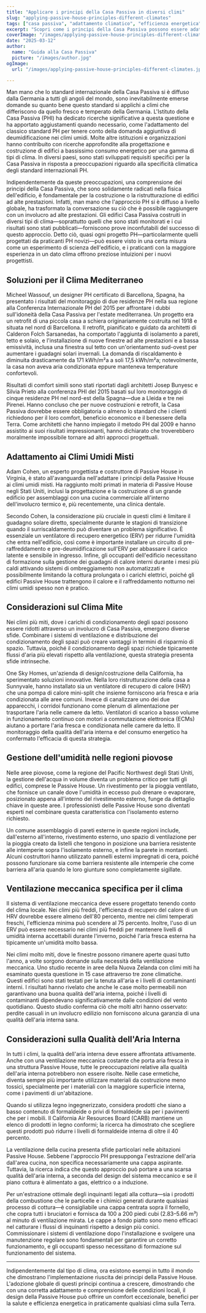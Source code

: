 ```yaml
---
title: "Applicare i principi della Casa Passiva in diversi climi"
slug: "applying-passive-house-principles-different-climates"
tags: ["casa passiva", "adattamento climatico", "efficienza energetica", "sostenibilità", "applicazione globale"]
excerpt: "Scopri come i principi della Casa Passiva possono essere adattati con successo a diversi climi in tutto il mondo, con esempi reali e soluzioni pratiche per mantenere comfort ed efficienza in qualsiasi ambiente."
coverImage: "/images/applying-passive-house-principles-different-climates.jpg"
date: "2025-03-12"
author:
  name: "Guida alla Casa Passiva"
  picture: "/images/author.jpg"
ogImage:
  url: "/images/applying-passive-house-principles-different-climates.jpg"

---
```

Man mano che lo standard internazionale della Casa Passiva si è diffuso dalla Germania a tutti gli angoli del mondo, sono inevitabilmente emerse domande su quanto bene questo standard si applichi a climi che differiscono da quello fresco e temperato della Germania. L'Istituto della Casa Passiva (PHI) ha dedicato ricerche significative a questa questione e ha apportato aggiustamenti quando necessario, come l'adattamento del classico standard PH per tenere conto della domanda aggiuntiva di deumidificazione nei climi umidi. Molte altre istituzioni e organizzazioni hanno contribuito con ricerche approfondite alla progettazione e costruzione di edifici a bassissimo consumo energetico per una gamma di tipi di clima. In diversi paesi, sono stati sviluppati requisiti specifici per la Casa Passiva in risposta a preoccupazioni riguardo alla specificità climatica degli standard internazionali PH.

Indipendentemente da queste preoccupazioni, una comprensione dei principi della Casa Passiva, che sono solidamente radicati nella fisica dell'edificio, è fondamentale per la costruzione o la ristrutturazione di edifici ad alte prestazioni. Infatti, man mano che l'approccio PH si è diffuso a livello globale, ha trasformato la conversazione su ciò che è possibile raggiungere con un involucro ad alte prestazioni. Gli edifici Casa Passiva costruiti in diversi tipi di clima—soprattutto quelli che sono stati monitorati e i cui risultati sono stati pubblicati—forniscono prove inconfutabili del successo di questo approccio. Detto ciò, quasi ogni progetto PH—particolarmente quelli progettati da praticanti PH novizi—può essere visto in una certa misura come un esperimento di scienza dell'edificio, e i praticanti con la maggiore esperienza in un dato clima offrono preziose intuizioni per i nuovi progettisti.
## Soluzioni per il Clima Mediterraneo

Micheel Wassouf, un designer PH certificato di Barcellona, Spagna, ha presentato i risultati del monitoraggio di due residenze PH nella sua regione alla Conferenza Internazionale PH del 2015 per affrontare i dubbi sull'idoneità della Casa Passiva per l'estate mediterranea. Un progetto era un retrofit di una piccola casa a schiera originariamente costruita nel 1918 e situata nel nord di Barcellona. Il retrofit, pianificato e guidato da architetti di Calderon Folch Sarsanedas, ha comportato l'aggiunta di isolamento a pareti, tetto e solaio, e l'installazione di nuove finestre ad alte prestazioni e a bassa emissività, inclusa una finestra sul tetto con un'orientamento sud-ovest per aumentare i guadagni solari invernali. La domanda di riscaldamento è diminuita drasticamente da 171 kWh/m²a a soli 17,5 kWh/m²a; notevolmente, la casa non aveva aria condizionata eppure manteneva temperature confortevoli.

Risultati di comfort simili sono stati riportati dagli architetti Josep Bunyesc e Silvia Prieto alla conferenza PHI del 2015 basati sul loro monitoraggio di cinque residenze PH nel nord-est della Spagna—due a Lleida e tre nei Pirenei. Hanno concluso che per nuove costruzioni e retrofit, la Casa Passiva dovrebbe essere obbligatoria o almeno lo standard che i clienti richiedono per il loro comfort, beneficio economico e il benessere della Terra. Come architetti che hanno impiegato il metodo PH dal 2009 e hanno assistito ai suoi risultati impressionanti, hanno dichiarato che troverebbero moralmente impossibile tornare ad altri approcci progettuali.
## Adattamento ai Climi Umidi Misti

Adam Cohen, un esperto progettista e costruttore di Passive House in Virginia, è stato all'avanguardia nell'adattare i principi della Passive House ai climi umidi misti. Ha raggiunto molti primati in materia di Passive House negli Stati Uniti, inclusi la progettazione e la costruzione di un grande edificio per assemblaggi con una cucina commerciale all'interno dell'involucro termico e, più recentemente, una clinica dentale.

Secondo Cohen, la considerazione più cruciale in questi climi è limitare il guadagno solare diretto, specialmente durante le stagioni di transizione quando il surriscaldamento può diventare un problema significativo. È essenziale un ventilatore di recupero energetico (ERV) per ridurre l'umidità che entra nell'edificio, così come è importante installare un circuito di pre-raffreddamento e pre-deumidificazione sull'ERV per abbassare il carico latente e sensibile in ingresso. Infine, gli occupanti dell'edificio necessitano di formazione sulla gestione dei guadagni di calore interni durante i mesi più caldi attivando sistemi di ombreggiamento non automatizzati e possibilmente limitando la cottura prolungata o i carichi elettrici, poiché gli edifici Passive House trattengono il calore e il raffreddamento notturno nei climi umidi spesso non è pratico.
## Considerazioni sul Clima Mite

Nei climi più miti, dove i carichi di condizionamento degli spazi possono essere ridotti attraverso un involucro di Casa Passiva, emergono diverse sfide. Combinare i sistemi di ventilazione e distribuzione del condizionamento degli spazi può creare vantaggi in termini di risparmio di spazio. Tuttavia, poiché il condizionamento degli spazi richiede tipicamente flussi d'aria più elevati rispetto alla ventilazione, questa strategia presenta sfide intrinseche.

One Sky Homes, un'azienda di design/costruzione della California, ha sperimentato soluzioni innovative. Nella loro ristrutturazione della casa a Sunnyvale, hanno installato sia un ventilatore di recupero di calore (HRV) che una pompa di calore mini-split che insieme forniscono aria fresca e aria condizionata alle aree comuni. Invece di canalizzare uno dei due apparecchi, i corridoi funzionano come plenum di alimentazione per trasportare l'aria nelle camere da letto. Ventilatori di scarico a basso volume in funzionamento continuo con motori a commutazione elettronica (ECMs) aiutano a portare l'aria fresca e condizionata nelle camere da letto. Il monitoraggio della qualità dell'aria interna e del consumo energetico ha confermato l'efficacia di questa strategia.
## Gestione dell'umidità nelle regioni piovose

Nelle aree piovose, come la regione del Pacific Northwest degli Stati Uniti, la gestione dell'acqua in volume diventa un problema critico per tutti gli edifici, comprese le Passive House. Un rivestimento per la pioggia ventilato, che fornisce un canale dove l'umidità in eccesso può drenare o evaporare, posizionato appena all'interno del rivestimento esterno, funge da dettaglio chiave in queste aree. I professionisti delle Passive House sono diventati esperti nel combinare questa caratteristica con l'isolamento esterno richiesto.

Un comune assemblaggio di pareti esterne in queste regioni include, dall'esterno all'interno, rivestimento esterno, uno spazio di ventilazione per la pioggia creato da listelli che tengono in posizione una barriera resistente alle intemperie sopra l'isolamento esterno, e infine la parete in montanti. Alcuni costruttori hanno utilizzato pannelli esterni impregnati di cera, poiché possono funzionare sia come barriera resistente alle intemperie che come barriera all'aria quando le loro giunture sono completamente sigillate.

## Ventilazione meccanica specifica per il clima

Il sistema di ventilazione meccanica deve essere progettato tenendo conto del clima locale. Nei climi più freddi, l'efficienza di recupero del calore di un HRV dovrebbe essere almeno dell'80 percento, mentre nei climi temperati freschi, l'efficienza minima può scendere al 75 percento. Inoltre, l'uso di un ERV può essere necessario nei climi più freddi per mantenere livelli di umidità interna accettabili durante l'inverno, poiché l'aria fresca esterna ha tipicamente un'umidità molto bassa.

Nei climi molto miti, dove le finestre possono rimanere aperte quasi tutto l'anno, a volte sorgono domande sulla necessità della ventilazione meccanica. Uno studio recente in aree della Nuova Zelanda con climi miti ha esaminato questa questione in 15 case attraverso tre zone climatiche. Questi edifici sono stati testati per la tenuta all'aria e i livelli di contaminanti interni. I risultati hanno rivelato che anche le case molto permeabili non garantivano una buona qualità dell'aria interna, poiché i livelli di contaminanti dipendevano significativamente dalle condizioni del vento quotidiano. Questo studio conferma ciò che molti altri hanno osservato: perdite casuali in un involucro edilizio non forniscono alcuna garanzia di una qualità dell'aria interna sana.
## Considerazioni sulla Qualità dell'Aria Interna

In tutti i climi, la qualità dell'aria interna deve essere affrontata attivamente. Anche con una ventilazione meccanica costante che porta aria fresca in una struttura Passive House, tutte le preoccupazioni relative alla qualità dell'aria interna potrebbero non essere risolte. Nelle case ermetiche, diventa sempre più importante utilizzare materiali da costruzione meno tossici, specialmente per i materiali con la maggiore superficie interna, come i pavimenti di un'abitazione.

Quando si utilizza legno ingegnerizzato, considera prodotti che siano a basso contenuto di formaldeide o privi di formaldeide sia per i pavimenti che per i mobili. Il California Air Resources Board (CARB) mantiene un elenco di prodotti in legno conformi; la ricerca ha dimostrato che scegliere questi prodotti può ridurre i livelli di formaldeide interna di oltre il 40 percento.

La ventilazione della cucina presenta sfide particolari nelle abitazioni Passive House. Sebbene l'approccio PH presupponga l'estrazione dell'aria dall'area cucina, non specifica necessariamente una cappa aspirante. Tuttavia, la ricerca indica che questo approccio può portare a una scarsa qualità dell'aria interna, a seconda del design del sistema meccanico e se il piano cottura è alimentato a gas, elettrico o a induzione.

Per un'estrazione ottimale degli inquinanti legati alla cottura—sia i prodotti della combustione che le particelle e i chimici generati durante qualsiasi processo di cottura—è consigliabile una cappa centrata sopra il fornello, che copra tutti i bruciatori e fornisca da 100 a 200 piedi cubi (2.83–5.66 m³) al minuto di ventilazione mirata. Le cappe a fondo piatto sono meno efficaci nel catturare i flussi di inquinanti rispetto a design più conici. Commissionare i sistemi di ventilazione dopo l'installazione e svolgere una manutenzione regolare sono fondamentali per garantire un corretto funzionamento, e gli occupanti spesso necessitano di formazione sul funzionamento del sistema.

---

Indipendentemente dal tipo di clima, ora esistono esempi in tutto il mondo che dimostrano l'implementazione riuscita dei principi della Passive House. L'adozione globale di questi principi continua a crescere, dimostrando che con una corretta adattamento e comprensione delle condizioni locali, il design della Passive House può offrire un comfort eccezionale, benefici per la salute e efficienza energetica in praticamente qualsiasi clima sulla Terra.
